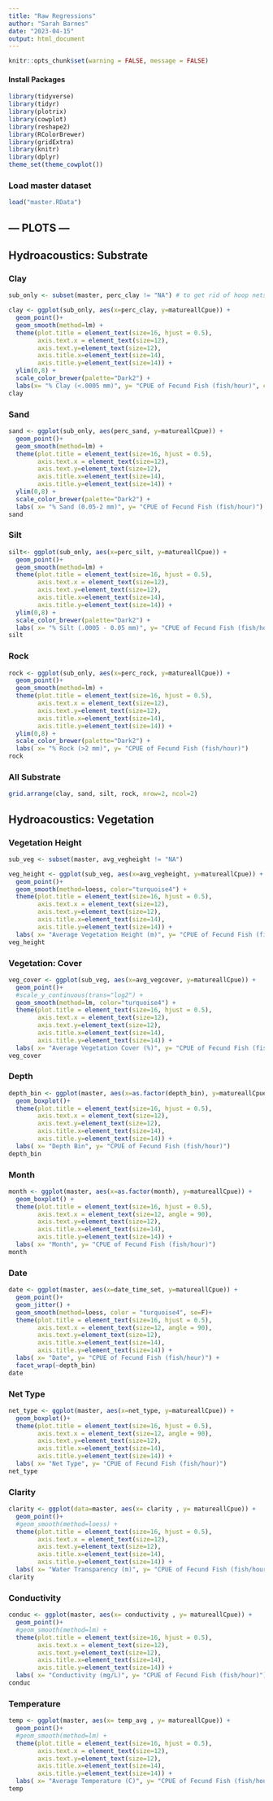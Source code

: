 ```yaml
---
title: "Raw Regressions"
author: "Sarah Barnes"
date: "2023-04-15"
output: html_document
---
```

```r
knitr::opts_chunk$set(warning = FALSE, message = FALSE) 
```
#### Install Packages
```r
library(tidyverse)
library(tidyr)
library(plotrix)
library(cowplot)
library(reshape2)
library(RColorBrewer)
library(gridExtra)
library(knitr)
library(dplyr)
theme_set(theme_cowplot())
```

### Load master dataset 

```r
load("master.RData")
```

## --- PLOTS ---

## Hydroacoustics: Substrate
###   Clay
```r
sub_only <- subset(master, perc_clay != "NA") # to get rid of hoop nets 

clay <- ggplot(sub_only, aes(x=perc_clay, y=matureallCpue)) + 
  geom_point()+
  geom_smooth(method=lm) +
  theme(plot.title = element_text(size=16, hjust = 0.5),
        axis.text.x = element_text(size=12),
        axis.text.y=element_text(size=12),
        axis.title.x=element_text(size=14),
        axis.title.y=element_text(size=14)) +
  ylim(0,8) +
  scale_color_brewer(palette="Dark2") +
  labs(x= "% Clay (<.0005 mm)", y= "CPUE of Fecund Fish (fish/hour)", color = "Month")
clay
```

###   Sand
```r
sand <- ggplot(sub_only, aes(perc_sand, y=matureallCpue)) + 
  geom_point()+
  geom_smooth(method=lm) +
  theme(plot.title = element_text(size=16, hjust = 0.5),
        axis.text.x = element_text(size=12),
        axis.text.y=element_text(size=12),
        axis.title.x=element_text(size=14),
        axis.title.y=element_text(size=14)) +
  ylim(0,8) +
  scale_color_brewer(palette="Dark2") +
  labs( x= "% Sand (0.05-2 mm)", y= "CPUE of Fecund Fish (fish/hour)")
sand
```

###    Silt
```r
silt<- ggplot(sub_only, aes(x=perc_silt, y=matureallCpue)) + 
  geom_point()+
  geom_smooth(method=lm) +
  theme(plot.title = element_text(size=16, hjust = 0.5),
        axis.text.x = element_text(size=12),
        axis.text.y=element_text(size=12),
        axis.title.x=element_text(size=14),
        axis.title.y=element_text(size=14)) +
  ylim(0,8) +
  scale_color_brewer(palette="Dark2") +
  labs( x= "% Silt (.0005 - 0.05 mm)", y= "CPUE of Fecund Fish (fish/hour)")
silt
```

###    Rock
```r
rock <- ggplot(sub_only, aes(x=perc_rock, y=matureallCpue)) + 
  geom_point()+
  geom_smooth(method=lm) +
  theme(plot.title = element_text(size=16, hjust = 0.5),
        axis.text.x = element_text(size=12),
        axis.text.y=element_text(size=12),
        axis.title.x=element_text(size=14),
        axis.title.y=element_text(size=14)) +
  ylim(0,8) +
  scale_color_brewer(palette="Dark2") +
  labs( x= "% Rock (>2 mm)", y= "CPUE of Fecund Fish (fish/hour)")
rock
```

###   All Substrate
```r
grid.arrange(clay, sand, silt, rock, nrow=2, ncol=2)
```

## Hydroacoustics: Vegetation
###   Vegetation Height
```r
sub_veg <- subset(master, avg_vegheight != "NA")

veg_height <- ggplot(sub_veg, aes(x=avg_vegheight, y=matureallCpue)) + 
  geom_point()+
  geom_smooth(method=loess, color="turquoise4") +
  theme(plot.title = element_text(size=16, hjust = 0.5),
        axis.text.x = element_text(size=12),
        axis.text.y=element_text(size=12),
        axis.title.x=element_text(size=14),
        axis.title.y=element_text(size=14)) +
  labs( x= "Average Vegetation Height (m)", y= "CPUE of Fecund Fish (fish/hour)")
veg_height
```

###   Vegetation: Cover
```r
veg_cover <- ggplot(sub_veg, aes(x=avg_vegcover, y=matureallCpue)) + 
  geom_point()+
  #scale_y_continuous(trans="log2") +
  geom_smooth(method=lm, color="turquoise4") +
  theme(plot.title = element_text(size=16, hjust = 0.5),
        axis.text.x = element_text(size=12),
        axis.text.y=element_text(size=12),
        axis.title.x=element_text(size=14),
        axis.title.y=element_text(size=14)) +
  labs( x= "Average Vegetation Cover (%)", y= "CPUE of Fecund Fish (fish/hour)")
veg_cover

```

### Depth
```r
depth_bin <- ggplot(master, aes(x=as.factor(depth_bin), y=matureallCpue)) + 
  geom_boxplot()+
  theme(plot.title = element_text(size=16, hjust = 0.5),
        axis.text.x = element_text(size=12),
        axis.text.y=element_text(size=12),
        axis.title.x=element_text(size=14),
        axis.title.y=element_text(size=14)) +
  labs( x= "Depth Bin", y= "CPUE of Fecund Fish (fish/hour)")
depth_bin
```

### Month
```r
month <- ggplot(master, aes(x=as.factor(month), y=matureallCpue)) + 
  geom_boxplot() +
  theme(plot.title = element_text(size=16, hjust = 0.5),
        axis.text.x = element_text(size=12, angle = 90),
        axis.text.y=element_text(size=12),
        axis.title.x=element_text(size=14),
        axis.title.y=element_text(size=14)) +
  labs( x= "Month", y= "CPUE of Fecund Fish (fish/hour)")
month
```

### Date
```r
date <- ggplot(master, aes(x=date_time_set, y=matureallCpue)) + 
  geom_point()+
  geom_jitter() +
  geom_smooth(method=loess, color = "turquoise4", se=F)+
  theme(plot.title = element_text(size=16, hjust = 0.5),
        axis.text.x = element_text(size=12, angle = 90),
        axis.text.y=element_text(size=12),
        axis.title.x=element_text(size=14),
        axis.title.y=element_text(size=14)) +
  labs( x= "Date", y= "CPUE of Fecund Fish (fish/hour)") +
  facet_wrap(~depth_bin)
date
```

### Net Type
```r
net_type <- ggplot(master, aes(x=net_type, y=matureallCpue)) + 
  geom_boxplot()+
  theme(plot.title = element_text(size=16, hjust = 0.5),
        axis.text.x = element_text(size=12, angle = 90),
        axis.text.y=element_text(size=12),
        axis.title.x=element_text(size=14),
        axis.title.y=element_text(size=14)) +
  labs( x= "Net Type", y= "CPUE of Fecund Fish (fish/hour)")
net_type
```

### Clarity
```r
clarity <- ggplot(data=master, aes(x= clarity , y= matureallCpue)) + 
  geom_point()+
  #geom_smooth(method=loess) +
  theme(plot.title = element_text(size=16, hjust = 0.5),
        axis.text.x = element_text(size=12),
        axis.text.y=element_text(size=12),
        axis.title.x=element_text(size=14),
        axis.title.y=element_text(size=14)) +
  labs( x= "Water Transparency (m)", y= "CPUE of Fecund Fish (fish/hour)")
clarity
```

### Conductivity
```r
conduc <- ggplot(master, aes(x= conductivity , y= matureallCpue)) + 
  geom_point()+
  #geom_smooth(method=lm) +
  theme(plot.title = element_text(size=16, hjust = 0.5),
        axis.text.x = element_text(size=12),
        axis.text.y=element_text(size=12),
        axis.title.x=element_text(size=14),
        axis.title.y=element_text(size=14)) +
  labs( x= "Conductivity (mg/L)", y= "CPUE of Fecund Fish (fish/hour)")
conduc
```

### Temperature
```r
temp <- ggplot(master, aes(x= temp_avg , y= matureallCpue)) + 
  geom_point()+
  #geom_smooth(method=lm) +
  theme(plot.title = element_text(size=16, hjust = 0.5),
        axis.text.x = element_text(size=12),
        axis.text.y=element_text(size=12),
        axis.title.x=element_text(size=14),
        axis.title.y=element_text(size=14)) +
  labs( x= "Average Temperature (C)", y= "CPUE of Fecund Fish (fish/hour)")
temp
```